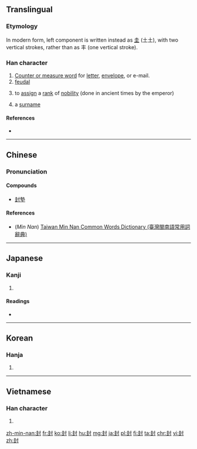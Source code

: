 ==Translingual==
{{stroke order|strokes=9}}

===Etymology===
{{Han compound|丰|t1=field, ear of grass|寸|t2=control}}

In modern form, left component is written instead as [[圭]] (土土), with two vertical strokes, rather than as 丰 (one vertical stroke).

===Han character===
{{Han char|rn=41|rad=寸|as=06|sn=9|four=4410<sub>0</sub>|canj=土土木戈 (GGDI)|ids=⿰[[圭]][[寸]]}}

# [[wikipedia:Chinese measure word|Counter or measure word]] for [[letter]], [[envelope]], or e-mail.
# [[feudal]]
# {{context|literary|lang=mul}} to [[assign]] a [[rank]] of [[nobility]] (done in ancient times by the emperor)
# a [[surname]]

====References====
* {{Han ref|kx=0294.070|dkj=07426|dj=0581.210|hdz=10504.140|uh=5C01|ud=23553|bh=ABCA|bd=43978}}

----

==Chinese==
{{zh-forms}}

===Pronunciation===
{{zh-pron
|m=fēng
|c=fung1
|h=
|mn=pang/hong
|mn_note=pang - vernacular, hong - literary
|w=
|mc=y
|oc=y
|ma=zh-fēng.ogg
|cat=cls,a,pn,v
}}

====Compounds====
* [[封墊]]

====References====
*(''Min Nan'') [http://twblg.dict.edu.tw/holodict_new/result_detail.jsp?n_no=4868&curpage=1&sample=%E5%B0%81&radiobutton=1&querytarget=1&limit=20&pagenum=1&rowcount=12 Taiwan Min Nan Common Words Dictionary (臺灣閩南語常用詞辭典)]

----

==Japanese==

===Kanji===
{{ja-kanji|grade=c|rs=寸06}}

# {{defn|lang=ja|sort=寸06}}

====Readings====
* {{ja-readings|on=[[ふう]] (fū), [[ほう]] (hō)|kun=[[さかい]] (sakai), [[とじる]] (tojiru), [[ポンド]] (pondo)}}

----

==Korean==

===Hanja===
{{ko-hanja|hangeul=봉|rv=bong|mr=pong}}

# {{defn|lang=ko|sort=寸06}}

----

==Vietnamese==

===Han character===
{{vi-hantu|[[phong]]|rs=寸06}}

# {{defn|lang=vi|sort=寸06}}

[[zh-min-nan:封]]
[[fr:封]]
[[ko:封]]
[[li:封]]
[[hu:封]]
[[mg:封]]
[[ja:封]]
[[pl:封]]
[[fi:封]]
[[ta:封]]
[[chr:封]]
[[vi:封]]
[[zh:封]]